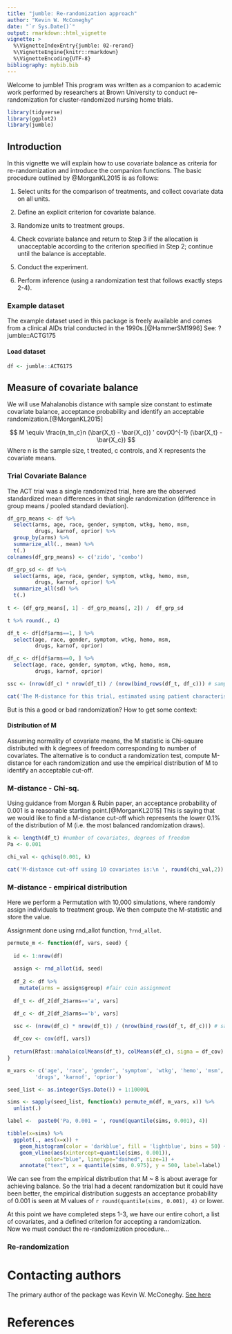 ```yaml
---
title: "jumble: Re-randomization approach"
author: "Kevin W. McConeghy"
date: "`r Sys.Date()`"
output: rmarkdown::html_vignette
vignette: >
  %\VignetteIndexEntry{jumble: 02-rerand}
  %\VignetteEngine{knitr::rmarkdown}
  %\VignetteEncoding{UTF-8}
bibliography: mybib.bib
---
```


Welcome to jumble! This program was written as a companion to academic work performed by researchers at Brown University to conduct re-randomization for cluster-randomized nursing home trials. 

```r
library(tidyverse)
library(ggplot2)
library(jumble)
```

## Introduction

In this vignette we will explain how to use covariate balance as criteria for re-randomization and introduce the companion functions. The basic procedure outlined by @MorganKL2015 is as follows:  

  1) Select units for the comparison of treatments, and collect covariate data on all units.  
  
  2) Define an explicit criterion for covariate balance.  
  
  3) Randomize units to treatment groups.  
  
  4) Check covariate balance and return to Step 3 if the allocation is unacceptable according to the criterion specified in Step 2; continue until the balance is acceptable.  
  
  5) Conduct the experiment.  
  
  6) Perform inference (using a randomization test that follows exactly steps 2-4).  

### Example dataset  
The example dataset used in this package is freely available and comes from a clinical AIDs trial conducted in the 1990s.[@HammerSM1996] See: ?jumble::ACTG175

#### Load dataset  
```r
df <- jumble::ACTG175
```

## Measure of covariate balance  

We will use Mahalanobis distance with sample size constant to estimate covariate balance, acceptance probability and identify an acceptable randomization.[@MorganKL2015]  

$$ M \equiv \frac{n_tn_c}n (\bar{X_t} - \bar{X_c}) ' cov(X)^{-1} (\bar{X_t} - \bar{X_c}) $$
Where n is the sample size, t treated, c controls, and X represents the covariate means. 

### Trial Covariate Balance  
The ACT trial was a single randomized trial, here are the observed standardized mean differences in that single randomization (difference in group means / pooled standard deviation).    
```r
df_grp_means <- df %>%
  select(arms, age, race, gender, symptom, wtkg, hemo, msm, 
         drugs, karnof, oprior) %>%
  group_by(arms) %>%
  summarize_all(., mean) %>%
  t(.) 
colnames(df_grp_means) <- c('zido', 'combo')

df_grp_sd <- df %>%
  select(arms, age, race, gender, symptom, wtkg, hemo, msm, 
         drugs, karnof, oprior) %>%
  summarize_all(sd) %>%
  t(.)
  
t <- (df_grp_means[, 1] - df_grp_means[, 2]) /  df_grp_sd 

t %>% round(., 4)
```

```r
df_t <- df[df$arms==1, ] %>%
  select(age, race, gender, symptom, wtkg, hemo, msm, 
         drugs, karnof, oprior)

df_c <- df[df$arms==0, ] %>%
  select(age, race, gender, symptom, wtkg, hemo, msm, 
         drugs, karnof, oprior) 

ssc <- (nrow(df_c) * nrow(df_t)) / (nrow(bind_rows(df_t, df_c))) # sample size correction

cat('The M-distance for this trial, estimated using patient characteristics is:  \n', mdis_grps(df_t, df_c) * ssc)
```

But is this a good or bad randomization?  How to get some context:

#### Distribution of M  
Assuming normality of covariate means, the M statistic is Chi-square distributed with k degrees of freedom corresponding to number of covariates. 
The alternative is to conduct a randomization test, compute M-distance for each randomization and use the empirical distribution of M to identify an acceptable cut-off.  

### M-distance - Chi-sq.  
Using guidance from Morgan & Rubin paper, an acceptance probability of 0.001 is a reasonable starting point.[@MorganKL2015] This is saying that we would like to find a M-distance cut-off which represents the lower 0.1% of the distribution of M (i.e. the most balanced randomization draws).  

```r
k <- length(df_t) #number of covariates, degrees of freedom
Pa <- 0.001

chi_val <- qchisq(0.001, k)
```

```r
cat('M-distance cut-off using 10 covariates is:\n ', round(chi_val,2))
```

### M-distance - empirical distribution  
Here we perform a Permutation with 10,000 simulations, where randomly assign individuals to treatment group. We then compute the M-statistic and store the value.  

Assignment done using rnd_allot function, `?rnd_allot`.  
```r
permute_m <- function(df, vars, seed) {
  
  id <- 1:nrow(df)
  
  assign <- rnd_allot(id, seed)
  
  df_2 <- df %>%
    mutate(arms = assign$group) #fair coin assignment
  
  df_t <- df_2[df_2$arms=='a', vars] 

  df_c <- df_2[df_2$arms=='b', vars] 
  
  ssc <- (nrow(df_c) * nrow(df_t)) / (nrow(bind_rows(df_t, df_c))) # sample size correction

  df_cov <- cov(df[, vars]) 
  
  return(Rfast::mahala(colMeans(df_t), colMeans(df_c), sigma = df_cov) * ssc)
}
```

```r
m_vars <- c('age', 'race', 'gender', 'symptom', 'wtkg', 'hemo', 'msm', 
         'drugs', 'karnof', 'oprior')

seed_list <- as.integer(Sys.Date()) + 1:10000L 

sims <- sapply(seed_list, function(x) permute_m(df, m_vars, x)) %>%
  unlist(.)
```

```r
label <-  paste0('Pa, 0.001 = ', round(quantile(sims, 0.001), 4))  

tibble(x=sims) %>%
  ggplot(., aes(x=x)) +
    geom_histogram(color = 'darkblue', fill = 'lightblue', bins = 50) +
    geom_vline(aes(xintercept=quantile(sims, 0.001)),
            color="blue", linetype="dashed", size=1) +
    annotate("text", x = quantile(sims, 0.975), y = 500, label=label) 
```

We can see from the empirical distribution that M ~ 8 is about average for achieving balance. So the trial had a decent randomization but it could have been better, the empirical distribution suggests an acceptance probability of 0.001 is seen at M values of `r round(quantile(sims, 0.001), 4)` or lower.  

At this point we have completed steps 1-3, we have our entire cohort, a list of covariates, and a defined criterion for accepting a randomization.  
Now we must conduct the re-randomization procedure...

### Re-randomization   

# Contacting authors  
The primary author of the package was Kevin W. McConeghy. [See here](https://github.com/kmcconeghy/)

# References  

